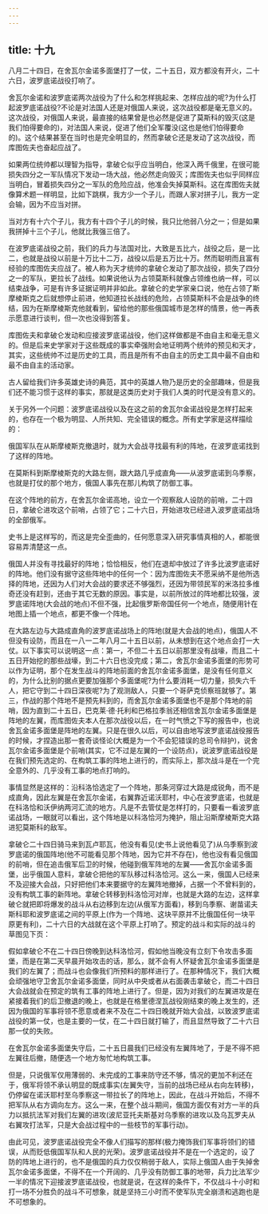 ```yaml
---
---
---
```

title: 十九
---




八月二十四日，在舍瓦尔金诺多面堡打了一仗，二十五日，双方都没有开火，二十六日，波罗底诺战役打响了。

舍瓦尔金诺和波罗底诺两次战役为了什么和怎样挑起来、怎样应战的呢?为什么打起波罗底诺战役?不论是对法国人还是对俄国人来说，这次战役都是毫无意义的。这次战役，对俄国人来说，最直接的结果曾是也必然是促进了莫斯科的毁灭(这是我们怕得要命的)，对法国人来说，促进了他们全军覆没(这也是他们怕得要命的)。这个结果甚至在当时也是完全明显的，然而拿破仑还是发动了这次战役，而库图佐夫也奋起应战了。

如果两位统帅都以理智为指导，拿破仑似乎应当明白，他深入两千俄里，在很可能损失四分之一军队情况下发动一场大战，他必然走向毁灭；库图佐夫也似乎同样应当明白，冒着损失四分之一军队的危险应战，他准会失掉莫斯科。这在库图佐夫就像算术题一样明显，比如下跳棋，我方少一个子儿，而跟人家对拼子儿，我方一定会输，因为不应当对拼。

当对方有十六个子儿，我方有十四个子儿的时候，我只比他弱八分之一；但是如果我拼掉十三个子儿，他就比我强三倍了。

在波罗底诺战役之前，我们的兵力与法国对比，大致是五比六，战役之后，是一比二，也就是战役以前是十万比十二万，战役以后是五万比十万。然而聪明而且富有经验的库图佐夫应战了。被人称为天才统帅的拿破仑发动了那次战役，损失了四分之一的军队，更拉长了战线。如果说他认为占领莫斯科就像占领维也纳一样，可以结束战争，可是有许多证据证明并非如此。拿破仑的史学家亲口说，他在占领了斯摩棱斯克之后就想停止前进，他知道拉长战线的危险，占领莫斯科不会是战争的终结，因为在斯摩棱斯克他就看到，留给他的那些俄国城市是怎样的情景，他一再表示愿意进行谈判，但一次也没得到答复。

库图佐夫和拿破仑发动和应接波罗底诺战役，他们这样做都是不由自主和毫无意义的。但是后来史学家对于这些既成的事实牵强附会地证明两个统帅的预见和天才，其实，这些统帅不过是历史的工具，而且是所有不由自主的历史工具中最不自由和最不由自主的活动家。

古人留给我们许多英雄史诗的典范，其中的英雄人物乃是历史的全部趣味，但是我们还不能习惯于这样的事实，那就是这类历史对于我们人类的时代是没有意义的。

关于另外一个问题：波罗底诺战役以及在这之前的舍瓦尔金诺战役是怎样打起来的，也存在一个极为明显、人所共知、完全错误的概念。所有史学家是这样描绘的：

俄国军队在从斯摩棱斯克撤退时，就为大会战寻找最有利的阵地，在波罗底诺找到了这样的阵地。

在莫斯科到斯摩棱斯克的大路左侧，跟大路几乎成直角——从波罗底诺到乌季察，也就是打仗的那个地方，俄国人事先在那儿构筑了防御工事。

在这个阵地的前方，在舍瓦尔金诺高地，设立一个观察敌人设防的前哨，二十四日，拿破仑进攻这个前哨，占领了它；二十六日，开始进攻已经进入波罗底诺战场的全部俄军。

史书上是这样写的，而这是完全歪曲的，任何愿意深入研究事情真相的人，都能很容易弄清楚这一点。

俄国人并没有寻找最好的阵地；恰恰相反，他们在退却中放过了许多比波罗底诺好的阵地。他们没有据守这些阵地中的任何一个：因为库图佐夫不愿采纳不是他所选择的阵地，还因为人们对大会战的要求还不够强烈，还因为带领民军的米洛拉多维奇还没有赶到，还由于其它无数的原因。事实是，以前所放过的阵地都比较强，波罗底诺阵地(大会战的地点)不但不强，比起俄罗斯帝国任何一个地点，随便用针在地图上插一个地点，都更不像一个阵地。

在大路左边与大路成直角的波罗底诺战场上的阵地(就是大会战的地点)，俄国人不但没有设防，而且在一八一二年八月二十五日以前，从未想到在这个地点会打一大仗。以下事实可以说明这一点：第一，不但二十五日以前那里没有战壕，而且二十五日开始挖的那些战壕，到二十六日也没完成；第二，舍瓦尔金诺多面堡的形势可以作为证明，那个在发生战斗的阵地前面的舍瓦尔金诺多面堡，是没有任何意义的，为什么比别的据点更要加强那个多面堡呢?为什么要消耗一切力量，损失六千人，把它守到二十四日深夜呢?为了观测敌人，只要一个哥萨克侦察班就够了。第三，作战的那个阵地不是预先料到的，而舍瓦尔金诺多面堡也不是那个阵地的前哨，因为直到二十五日，巴克莱·德·托利和巴格拉季翁还相信舍瓦尔金诺多面堡是阵地的左翼，而库图佐夫本人在那次战役以后，在一时气愤之下写的报告中，也说舍瓦金诺多面堡是阵地的左翼。只是在很久以后，可以自由地写波罗底诺战役报告的时候，才捏造出那一套奇谈怪论(大概是为一个不会犯错误的总司令辩护)，说舍瓦尔金诺多面堡是个前哨(其实，它不过是左翼的一个设防点)，说波罗底诺战役是在我们预先选定的、在构筑工事的阵地上进行的，而实际上，那次战斗是在一个完全意外的、几乎没有工事的地点打响的。

事情显然是这样的：沿科洛恰选定了一个阵地，那条河穿过大路是成锐角，而不是成直角，因此左翼是在舍瓦尔金诺，右翼靠近诺沃耶村，中心在波罗底诺，也就是在科洛恰和沃伊纳两河汇流的地方。凡是不去管仗是怎样打的，只要看一看波罗底诺战场，一眼就可以看出，这个阵地是以科洛恰河为掩护，阻止沿斯摩棱斯克大路进犯莫斯科的敌军。

拿破仑二十四日骑马来到瓦卢耶瓦，他没有看见(史书上说他看见了)从乌季察到波罗底诺的俄国阵地(他不可能看见那个阵地，因为它并不存在)，他也没有看见俄国的前哨，但在追击俄军后卫的时候，他碰到俄军阵地的左翼——舍瓦尔金诺多面堡，出乎俄国人意料，拿破仑把他的军队移过科洛恰河。这么一来，俄国人已经来不及迎接大会战，只好把他们本来要据守的左翼阵地撤掉，占据一个不曾料到的，没有构筑工事的新阵地。拿破仑转移到科洛恰河对岸，也就是大路的左边，这样拿破仑就把即将爆发的战斗从右边移到左边(从俄军方面看)，移到乌季察、谢苗诺夫斯科耶和波罗底诺之间的平原上(作为一个阵地、这块平原并不比俄国任何一块平原更有利)，二十六日的大战就在这个平原上打响了。预定的战斗和实际的战斗的草图见下页：

假如拿破仑不在二十四日傍晚到达科洛恰河，假如他当晚没有立刻下令攻击多面堡，而是在第二天早晨开始攻击的话，那么，就不会有人怀疑舍瓦尔金诺多面堡是我们的左翼了；而战斗也会像我们所预料的那样进行了。在那种情况下，我们大概会顽强地守卫舍瓦尔金诺多面堡，同时从中央或者从右面袭击拿破仑，而二十四日大会战就会在预定的筑有工事的阵地上进行了。但是，因为对我们的左翼进攻是在紧接着我们的后卫撤退的晚上，也就是在格里德涅瓦战役刚结束的晚上发生的，还因为俄国的军事将领不愿意或者来不及在二十四日晚就开始大会战，以致波罗底诺战役的第一仗，也是主要的一仗，在二十四日就打输了，而且显然导致了二十六日那一仗的失败。



在舍瓦尔金诺多面堡失守后，二十五日晨我们已经没有左翼阵地了，于是不得不把左翼往后撤，随便选一个地方匆忙地构筑工事。

但是，只说俄军仅用薄弱的、未完成的工事来防守还不够，情况的更加不利还在于，俄军将领不承认明显的既成事实(左翼失守，当前的战场已经从右向左转移)，仍停留在诺沃耶村至乌季察这一带拉长了的阵地上，因此，在战斗开始后，不得不把军队从右方调向左方。这么一来，在整个战斗期间，俄国方面仅有对方一半的兵力以抵抗法军对我们左翼的进攻(波尼亚托夫斯基对乌季察的进攻以及乌瓦罗夫从右翼攻打法军，只是大会战过程中的一些枝节的军事行动)。

由此可见，波罗底诺战役完全不像人们描写的那样(极力掩饰我们军事将领们的错误，从而贬低俄国军队和人民的光荣)。波罗底诺战役并不是在一个选定的，设了防的阵地上进行的，也不是俄国的兵力仅仅稍弱于敌人，实际上俄国人由于失掉舍瓦尔金诺多面堡，不得不在一个开阔的、几乎没有防御工事的地带，兵力比法军少一半的情况下迎接波罗底诺战役，也就是说，在这样的条件下，不仅战斗十小时和打一场不分胜负的战斗不可想象，就是坚持三小时而不使军队完全崩溃和逃跑也是不可想象的。